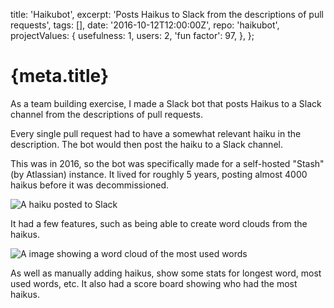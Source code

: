 

  title: 'Haikubot',
  excerpt: 'Posts Haikus to Slack from the descriptions of pull requests',
  tags: [],
  date: '2016-10-12T12:00:00Z',
  repo: 'haikubot',
  projectValues: {
    usefulness: 1,
    users: 2,
    'fun factor': 97,
  },
};

# {meta.title}

<GaugeCollection values={meta.projectValues} direction="row" />

As a team building exercise, I made a Slack bot that posts Haikus to a Slack channel from the descriptions of pull requests.

Every single pull request had to have a somewhat relevant haiku in the description. The bot would then post the haiku to a Slack channel.

This was in 2016, so the bot was specifically made for a self-hosted "Stash" (by Atlassian) instance. It lived for roughly 5 years, posting almost 4000 haikus before it was decommissioned.

<Image src={image1} alt="A haiku posted to Slack" />

It had a few features, such as being able to create word clouds from the haikus.

<Image src={image2} alt="A image showing a word cloud of the most used words" />

As well as manually adding haikus, show some stats for longest word, most used words, etc. It also had a score board showing who had the most haikus.
